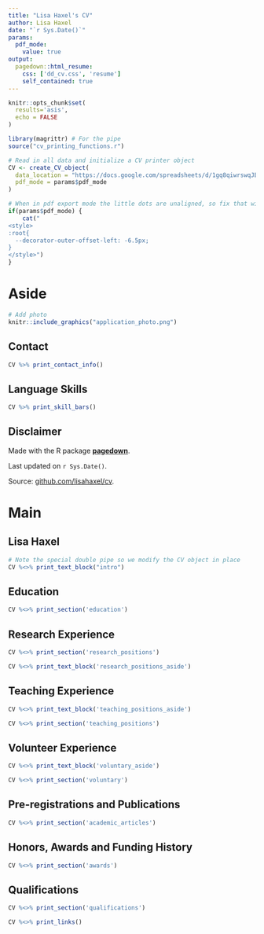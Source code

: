 ```yaml
---
title: "Lisa Haxel's CV"
author: Lisa Haxel
date: "`r Sys.Date()`"
params:
  pdf_mode:
    value: true
output:
  pagedown::html_resume:
    css: ['dd_cv.css', 'resume']
    self_contained: true
---
```


```r
knitr::opts_chunk$set(
  results='asis', 
  echo = FALSE
)

library(magrittr) # For the pipe
source("cv_printing_functions.r")

# Read in all data and initialize a CV printer object
CV <- create_CV_object(
  data_location = "https://docs.google.com/spreadsheets/d/1gq8qiwrswqJBF-r673YDvpRsUabhC2Fi0Kx_AhkTfo8/edit?usp=sharing",  
  pdf_mode = params$pdf_mode
)

```


```r
# When in pdf export mode the little dots are unaligned, so fix that with some conditional CSS.
if(params$pdf_mode) {
    cat("
<style>
:root{
  --decorator-outer-offset-left: -6.5px;
}
</style>")
}
```


Aside
================================================================================
```r
# Add photo
knitr::include_graphics("application_photo.png")
```


Contact {#contact}
--------------------------------------------------------------------------------

```r
CV %>% print_contact_info()
```

Language Skills {#skills}
--------------------------------------------------------------------------------

```r
CV %>% print_skill_bars()
```


Disclaimer {#disclaimer}
--------------------------------------------------------------------------------

Made with the R package [**pagedown**](https://github.com/rstudio/pagedown). 

Last updated on `r Sys.Date()`.

Source: [github.com/lisahaxel/cv](https://github.com/lisahaxel/cv).

Main
================================================================================

Lisa Haxel {#title}
--------------------------------------------------------------------------------

```r
# Note the special double pipe so we modify the CV object in place
CV %<>% print_text_block("intro") 
```


Education {data-icon=graduation-cap data-concise=true}
--------------------------------------------------------------------------------

```r
CV %<>% print_section('education')
```



Research Experience {data-icon=laptop}
--------------------------------------------------------------------------------

```r
CV %<>% print_section('research_positions')
```

::: aside
```r
CV %<>% print_text_block('research_positions_aside')
```
:::


Teaching Experience {data-icon=chalkboard-teacher}
--------------------------------------------------------------------------------

::: aside
```r
CV %<>% print_text_block('teaching_positions_aside')
```
:::

```r
CV %<>% print_section('teaching_positions')
```


Volunteer Experience {data-icon=hands-helping}
--------------------------------------------------------------------------------

::: aside
```r
CV %<>% print_text_block('voluntary_aside')
```
:::

```r
CV %<>% print_section('voluntary')
```



Pre-registrations and Publications {data-icon=book}
--------------------------------------------------------------------------------

```r
CV %<>% print_section('academic_articles')
```



Honors, Awards and Funding History {data-icon=trophy}
--------------------------------------------------------------------------------

```r
CV %<>% print_section('awards')
```



Qualifications {data-icon=newspaper}
--------------------------------------------------------------------------------

```r
CV %<>% print_section('qualifications')
```

```r
CV %<>% print_links()
```


